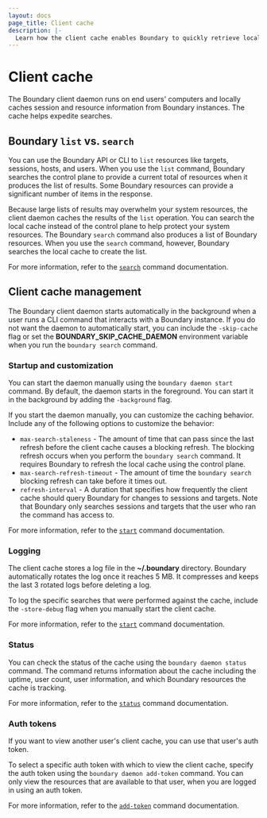```yaml
---
layout: docs
page_title: Client cache
description: |-
  Learn how the client cache enables Boundary to quickly retrieve local information about sessions and resources.
---
```


# Client cache

The Boundary client daemon runs on end users' computers and locally caches session and resource information from Boundary instances.
The cache helps expedite searches.

## Boundary `list` vs. `search`

You can use the Boundary API or CLI to `list` resources like targets, sessions, hosts, and users.
When you use the `list` command, Boundary searches the control plane to provide a current total of resources when it produces the list of results.
Some Boundary resources can provide a significant number of items in the response.

Because large lists of results may overwhelm your system resources, the client daemon caches the results of the `list` operation.
You can search the local cache instead of the control plane to help protect your system resources.
The Boundary `search` command also produces a list of Boundary resources.
When you use the `search` command, however, Boundary searches the local cache to create the list.

For more information, refer to the [`search`](/boundary/docs/commands/search) command documentation.

## Client cache management

The Boundary client daemon starts automatically in the background when a user runs a CLI command that interacts with a Boundary instance.
If you do not want the daemon to automatically start, you can include the `-skip-cache` flag or set the **BOUNDARY_SKIP_CACHE_DAEMON** environment variable when you run the `boundary search` command.

### Startup and customization

You can start the daemon manually using the `boundary daemon start` command.
By default, the daemon starts in the foreground.
You can start it in the background by adding the `-background` flag.

If you start the daemon manually, you can customize the caching behavior.
Include any of the following options to customize the behavior:

- `max-search-staleness` - The amount of time that can pass since the last refresh before the client cache causes a blocking refresh.
The blocking refresh occurs when you perform the `boundary search` command.
It requires Boundary to refresh the local cache using the control plane.
- `max-search-refresh-timeout` - The amount of time the `boundary search` blocking refresh can take before it times out.
- `refresh-interval` - A duration that specifies how frequently the client cache should query Boundary for changes to sessions and targets.
Note that Boundary only searches sessions and targets that the user who ran the command has access to.

For more information, refer to the [`start`](/boundary/docs/commands/daemon/start) command documentation.

### Logging

The client cache stores a log file in the **~/.boundary** directory.
Boundary automatically rotates the log once it reaches 5 MB.
It compresses and keeps the last 3 rotated logs before deleting a log.

To log the specific searches that were performed against the cache, include the `-store-debug` flag when you manually start the client cache.

For more information, refer to the [`start`](/boundary/docs/commands/daemon/start) command documentation.

### Status

You can check the status of the cache using the `boundary daemon status` command.
The command returns information about the cache including the uptime, user count, user information, and which Boundary resources the cache is tracking.

For more information, refer to the [`status`](/boundary/docs/commands/daemon/status) command documentation.


### Auth tokens

If you want to view another user's client cache, you can use that user's auth token.

To select a specific auth token with which to view the client cache, specify the auth token using the `boundary daemon add-token` command.
You can only view the resources that are available to that user, when you are logged in using an auth token.

For more information, refer to the [`add-token`](/boundary/docs/commands/daemon/add-token) command documentation.
